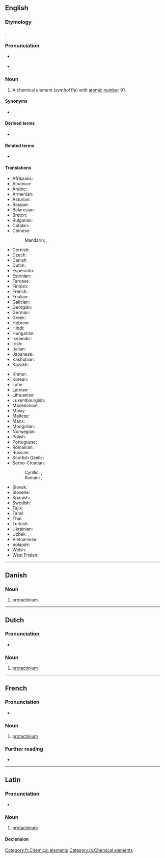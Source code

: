 {{also|Protactinium}}
==English==
{{elements|Pa|thorium|Th|uranium|U}}

===Etymology===
{{prefix|en|proto|actinium}}.

===Pronunciation===
* {{a|UK}} {{IPA|/ˌpɹəʊ.tækˈtɪn.i.əm/|lang=en}}
* {{a|US}} {{enPR|prō"tăktĭ'nēəm}}, {{IPA|/ˌpɹoʊ.tækˈtɪn.i.əm/|lang=en}}

===Noun===
{{en-noun|-}}
{{wikipedia}}

# A chemical element (''symbol'' Pa) with [[atomic number]] 91.

====Synonyms====
* {{l|en|protoactinium}} {{qualifier|dated}}

====Derived terms====
* {{l|en|eka-protactinium}}

====Related terms====
* {{l|en|actinium}}

====Translations====
{{trans-top|chemical element}}
* Afrikaans: {{t+|af|protaktinium}}
* Albanian: {{t|sq|protaktin}}
* Arabic: {{t|ar|بْرُوتَكْتِنْيُوم|tr=brutaktinyum|m}}
* Armenian: {{t+|hy|պրոտակտինիում}}
* Asturian: {{t|ast|protactiniu|m}}
* Basque: {{t|eu|protaktinioa}}
* Belarusian: {{t|be|пратакты́ній|m}}
* Breton: {{t+|br|protaktiniom}}
* Bulgarian: {{t|bg|протакти́ний|m}}
* Catalan: {{t+|ca|protactini|m}}
* Chinese:
*: Mandarin: {{t+|cmn|鏷}}, {{t+|cmn|镤|tr=pú}}
* Cornish: {{t|kw|protoactynyum}}
* Czech: {{t+|cs|protaktinium}}
* Danish: {{t+|da|protactinium|n}}
* Dutch: {{t+|nl|protactinium|n}}
* Esperanto: {{t+|eo|protaktinio}}
* Estonian: {{t+|et|protaktiinium}}
* Faroese: {{t|fo|protaktinium|n}}
* Finnish: {{t+|fi|protaktinium}}
* French: {{t+|fr|protactinium|m}}
* Friulian: {{t|fur|protoatini}}
* Galician: {{t+|gl|protactinio|m}}
* Georgian: {{t|ka|პროტაქტინიუმი}}
* German: {{t+|de|Protactinium|n}}
* Greek: {{t+|el|πρωτακτίνιο|n}}
* Hebrew: {{t+|he|פרוטקטיניום|tr=protaktínyum}}
* Hindi: {{t|hi|प्रैजातु|tr=praijaatu|sc=Deva}}
* Hungarian: {{t+|hu|protaktínium}}
* Icelandic: {{t+|is|protaktín}}
* Irish: {{t|ga|prótachtainiam|m}}
* Italian: {{t+|it|protoattinio|m}}
* Japanese: {{t+|ja|プロトアクチニウム|tr=purotoakuchiniumu}}
* Kashubian: {{t|csb|protaktin}}
* Kazakh: {{t+|kk|протактиний|sc=Cyrl}}
{{trans-mid}}
* Khmer: {{t|km|ប្រូតាក់ទីញ៉ូម|tr=protaktinhum|sc=Khmr}}
* Korean: {{t+|ko|프로트악티늄}}
* Latin: {{t+|la|protactinium}}
* Latvian: {{t|lv|protaktīnijs}}
* Lithuanian: {{t+|lt|protaktinis}}
* Luxembourgish: {{t|lb|Protaktinium}}
* Macedonian: {{t|mk|протактиниум|m}}
* Malay: {{t|ms|protaktinium}}
* Maltese: {{t|mt|protaktinjum}}
* Manx: {{t|gv|protaghtinnium}}
* Mongolian: {{t|mn|протактини}}
* Norwegian: {{t|no|protactinium}}
* Polish: {{t+|pl|protaktyn|m}}
* Portuguese: {{t+|pt|protactínio|m}}
* Romanian: {{t+|ro|protactiniu|n}}
* Russian: {{t+|ru|протакти́ний|m}}
* Scottish Gaelic: {{t|gd|pròtactainiam}}
* Serbo-Croatian:
*: Cyrillic: {{t|sh|протоактиниj|sc=Cyrl}}, {{t|sh|протоактиниjум|sc=Cyrl}}
*: Roman: {{t+|sh|protaktinij}}, {{t|sh|protaktinijum|m}}
* Slovak: {{t+|sk|protaktínium|n}}
* Slovene: {{t+|sl|protaktinij}}
* Spanish: {{t+|es|protactinio|m}}
* Swedish: {{t+|sv|protaktinium}}
* Tajik: {{t|tg|протактиний}}
* Tamil: {{t|ta|புரொட்டக்டினியம்}}
* Thai: {{t|th|โพรแทกทิเนียม}}
* Turkish: {{t+|tr|protaktinyum}}
* Ukrainian: {{t|uk|протакти́ній|m}}
* Uzbek: {{t+|uz|protaktiniy}}, {{t|uz|протактиний|sc=Cyrl}}
* Vietnamese: {{t|vi|protactini}}
* Volapük: {{t+|vo|protaktinin}}
* Welsh: {{t|cy|protoactiniwm}}
* West Frisian: {{t|fy|protactinium}}
{{trans-bottom}}

----

==Danish==

===Noun===
{{da-noun}}

# protactinium

----

==Dutch==
{{wikipedia|lang=nl}}
{{elements|Pa|thorium|Th|uranium|U|lang=nl}}

===Pronunciation===
* {{audio|Nl-protactinium.ogg|Audio|lang=nl}}

===Noun===
{{nl-noun|n|-|-}}

# [[#English|protactinium]]

----

==French==
{{wikipedia|lang=fr}}

===Pronunciation===
* {{fr-IPA}}

===Noun===
{{fr-noun|m|-}}

# [[#English|protactinium]]

===Further reading===
* {{R:TLFi}}

[[Category:fr:Chemical elements]]

----

==Latin==
{{wikipedia|lang=la}}

===Pronunciation===
* {{la-IPA|prōtactīnium|eccl=yes}}

===Noun===
{{la-noun|prōtactīnium<2.-ium>}}

# [[#English|protactinium]]

====Declension====
{{la-ndecl|prōtactīnium<2.-ium>}}

[[Category:la:Chemical elements]]